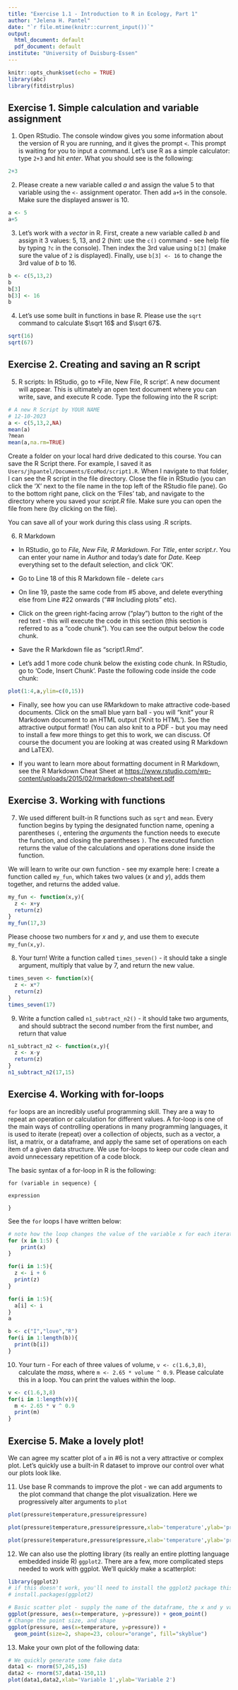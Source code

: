 ```yaml
---
title: "Exercise 1.1 - Introduction to R in Ecology, Part 1"
author: "Jelena H. Pantel"
date: "`r file.mtime(knitr::current_input())`"
output:
  html_document: default
  pdf_document: default
institute: "University of Duisburg-Essen"
---
```


```r
knitr::opts_chunk$set(echo = TRUE)
library(abc)
library(fitdistrplus)
```

## Exercise 1. Simple calculation and variable assignment

1. Open RStudio. The console window gives you some information about the version of R you are running, and it gives the prompt `<`. This prompt is waiting for you to input a command. Let's use R as a simple calculator: type `2+3` and hit *enter*. What you should see is the following:

```r
2+3
```

2. Please create a new variable called *a* and assign the value 5 to that variable using the `<-` assignment operator. Then add `a+5` in the console. Make sure the displayed answer is 10.

```r
a <- 5
a+5
```

3. Let's work with a *vector* in R. First, create a new variable called *b* and assign it 3 values: 5, 13, and 2 (hint: use the `c()` command - see help file by typing `?c` in the console). Then index the 3rd value using  `b[3]` (make sure the value of `2` is displayed). Finally, use `b[3] <- 16` to change the 3rd value of *b* to 16.

```r
b <- c(5,13,2)
b
b[3]
b[3] <- 16
b
```

4. Let's use some built in functions in base R. Please use the `sqrt` command to calculate $\sqrt 16$ and $\sqrt 67$.

```r
sqrt(16)
sqrt(67)
```

## Exercise 2. Creating and saving an R script

5. R scripts: In RStudio, go to *File, New File, R script'. A new document will appear. This is ultimately an open text document where you can write, save, and execute R code. Type the following into the R script:

```r
# A new R Script by YOUR NAME
# 12-10-2023
a <- c(5,13,2,NA)
mean(a)
?mean
mean(a,na.rm=TRUE)
```

Create a folder on your local hard drive dedicated to this course. You can save the R Script there. For example, I saved it as `Users/jhpantel/Documents/EcoMod/script1.R`. When I navigate to that folder, I can see the R script in the file directory. Close the file in RStudio (you can click the 'X' next to the file name in the top left of the RStudio file pane). Go to the bottom right pane, click on the 'Files' tab, and navigate to the directory where you saved your *script.R* file. Make sure you can open the file from here (by clicking on the file).

You can save all of your work during this class using .R scripts.

6. R Markdown

+ In RStudio, go to *File, New File, R Markdown*. For *Title*, enter *script.r*. You can enter your name in *Author* and today's date for *Date*. Keep everything set to the default selection, and click 'OK'.

+ Go to Line 18 of this R Markdown file - delete ` cars`

+ On line 19, paste the same code from #5 above, and delete everything else from Line #22 onwards ("## Including plots" etc).

+ Click on the green right-facing arrow ("play") button to the right of the red text - this will execute the code in this section (this section is referred to as a "code chunk"). You can see the output below the code chunk.

+ Save the R Markdown file as "script1.Rmd".

+ Let's add 1 more code chunk below the existing code chunk. In RStudio, go to 'Code, Insert Chunk'. Paste the following code inside the code chunk:

```r
plot(1:4,a,ylim=c(0,15))
```

+ Finally, see how you can use RMarkdown to make attractive code-based documents. Click on the small blue yarn ball - you will "knit" your R Markdown document to an HTML output ('Knit to HTML'). See the attractive output format! (You can also knit to a PDF - but you may need to install a few more things to get this to work, we can discuss. Of course the document you are looking at was created using R Markdown and LaTEX).

+ If you want to learn more about formatting document in R Markdown, see the R Markdown Cheat Sheet at [https://www.rstudio.com/wp-content/uploads/2015/02/rmarkdown-cheatsheet.pdf](https://www.rstudio.com/wp-content/uploads/2015/02/rmarkdown-cheatsheet.pdf)

## Exercise 3. Working with functions

7. We used different built-in R functions such as `sqrt` and `mean`. Every function begins by typing the designated function name, opening a parentheses `(`, entering the *arguments* the function needs to execute the function, and closing the parentheses `)`. The executed function returns the value of the calculations and operations done inside the function.

We will learn to write our own function - see my example here: I create a function called `my_fun`, which takes two values (*x* and *y*), adds them together, and returns the added value.

```r
my_fun <- function(x,y){
  z <- x+y
  return(z)
}
my_fun(17,3)
```

Please choose two numbers for *x* and *y*, and use them to execute `my_fun(x,y)`.

8. Your turn! Write a function called `times_seven()` - it should take a single argument, multiply that value by 7, and return the new value.

```r
times_seven <- function(x){
  z <- x*7
  return(z)
}
times_seven(17)
```

9. Write a function called `n1_subtract_n2()` - it should take two arguments, and should subtract the second number from the first number, and return that value

```r
n1_subtract_n2 <- function(x,y){
  z <- x-y
  return(z)
}
n1_subtract_n2(17,15)
```

## Exercise 4. Working with for-loops

`for` loops are an incredibly useful programming skill. They are a way to repeat an operation or calculation for different values. A for-loop is one of the main ways of controlling operations in many programming languages, it is used to iterate (repeat) over a collection of objects, such as a vector, a list, a matrix, or a dataframe, and apply the same set of operations on each item of a given data structure. We use for-loops to keep our code clean and avoid unnecessary repetition of a code block.

The basic syntax of a for-loop in R is the following:

`for (variable in sequence) {`

`    expression`

`}`

See the `for` loops I have written below:

```r
# note how the loop changes the value of the variable x for each iteration of the loop: first x=1 and 'print(x)' is executed. Then x=2, then x=3, and so on.
for (x in 1:5) {
    print(x)
}
```

```r
for(i in 1:5){
  z <- i + 6
  print(z)
}
```

```r
for(i in 1:5){
  a[i] <- i
}
a
```

```r
b <- c("I","love","R")
for(i in 1:length(b)){
  print(b[i])
}
```

10. Your turn - For each of three values of volume, `v <- c(1.6,3,8)`, calculate the *mass*, where `m <- 2.65 * volume ^ 0.9`. Please calculate this in a loop. You can print the values within the loop.

```r
v <- c(1.6,3,8)
for(i in 1:length(v)){
  m <- 2.65 * v ^ 0.9
  print(m)
}
```

## Exercise 5. Make a lovely plot!

We can agree my scatter plot of `a` in #6 is not a very attractive or complex plot. Let's quickly use a built-in R dataset to improve our control over what our plots look like.

11. Use base R commands to improve the plot - we can add arguments to the plot command that change the plot visualization. Here we progressively alter arguments to `plot`

```r
plot(pressure$temperature,pressure$pressure)
```

```r
plot(pressure$temperature,pressure$pressure,xlab='temperature',ylab='pressure')
```

```r
plot(pressure$temperature,pressure$pressure,xlab='temperature',ylab='pressure',pch=19,col="orange")
```

12. We can also use the plotting library (its really an entire plotting language embedded inside R) `ggplot2`. There are a few, more complicated steps needed to work with ggplot. We'll quickly make a scatterplot:

```r
library(ggplot2)
# if this doesn't work, you'll need to install the ggplot2 package this way:
# install.packages(ggplot2)

# Basic scatter plot - supply the name of the dataframe, the x and y values from that dataframe, and use geom_point() to draw points
ggplot(pressure, aes(x=temperature, y=pressure)) + geom_point()
# Change the point size, and shape
ggplot(pressure, aes(x=temperature, y=pressure)) +
  geom_point(size=2, shape=23, colour="orange", fill="skyblue")
```

13. Make your own plot of the following data:

```r
# We quickly generate some fake data
data1 <- rnorm(57,245,15)
data2 <- rnorm(57,data1-150,11)
plot(data1,data2,xlab='Variable 1',ylab='Variable 2')
```


